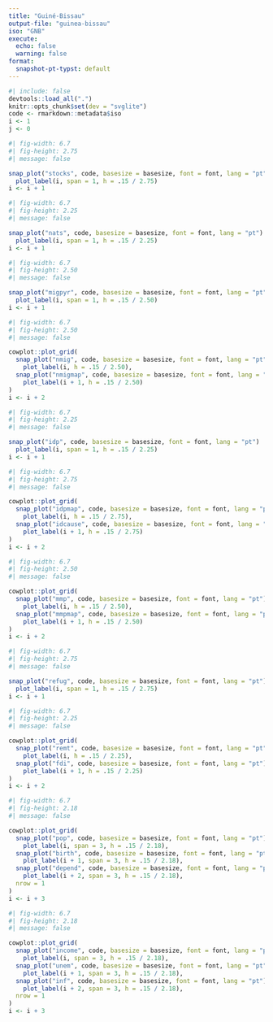```yaml
---
title: "Guiné-Bissau"
output-file: "guinea-bissau"
iso: "GNB"
execute:
  echo: false
  warning: false
format:
  snapshot-pt-typst: default
---
```


```r
#| include: false
devtools::load_all(".")
knitr::opts_chunk$set(dev = "svglite")
code <- rmarkdown::metadata$iso
i <- 1
j <- 0
```

```{=typst}
#header(name: "I. MIGRAÇÃO")
```

```{=typst}
`r caption_stocks_pt(code)`
```

```r
#| fig-width: 6.7
#| fig-height: 2.75
#| message: false

snap_plot("stocks", code, basesize = basesize, font = font, lang = "pt") |> 
  plot_label(i, span = 1, h = .15 / 2.75)
i <- i + 1
```

```r
#| fig-width: 6.7
#| fig-height: 2.25
#| message: false

snap_plot("nats", code, basesize = basesize, font = font, lang = "pt") |> 
  plot_label(i, span = 1, h = .15 / 2.25)
i <- i + 1
```

```{=typst}
///////////////////////////////////////////////////////////////////// PAGE 2 ⬇️
#pagebreak()
```

```{=typst}
#caption[`r caption_migpyr_pt(code)`]
```

```r
#| fig-width: 6.7
#| fig-height: 2.50
#| message: false

snap_plot("migpyr", code, basesize = basesize, font = font, lang = "pt") |> 
  plot_label(i, span = 1, h = .15 / 2.50)
i <- i + 1
```

```{=typst}
#caption[`r caption_nmig_pt(code)`]
```

```r
#| fig-width: 6.7
#| fig-height: 2.50
#| message: false

cowplot::plot_grid(
  snap_plot("nmig", code, basesize = basesize, font = font, lang = "pt") |> 
    plot_label(i, h = .15 / 2.50),
  snap_plot("nmigmap", code, basesize = basesize, font = font, lang = "pt") |> 
    plot_label(i + 1, h = .15 / 2.50)
)
i <- i + 2
```

```{=typst}
`r caption_idp_pt(code)`
```

```r
#| fig-width: 6.7
#| fig-height: 2.25
#| message: false

snap_plot("idp", code, basesize = basesize, font = font, lang = "pt") |> 
  plot_label(i, span = 1, h = .15 / 2.25)
i <- i + 1
```

```{=typst}
///////////////////////////////////////////////////////////////////// PAGE 3 ⬇️
#pagebreak()
```

```r
#| fig-width: 6.7
#| fig-height: 2.75
#| message: false

cowplot::plot_grid(
  snap_plot("idpmap", code, basesize = basesize, font = font, lang = "pt") |> 
    plot_label(i, h = .15 / 2.75),
  snap_plot("idcause", code, basesize = basesize, font = font, lang = "pt") |> 
    plot_label(i + 1, h = .15 / 2.75)
)
i <- i + 2
```

```{=typst}
#caption[`r caption_mmp_pt(code)`]
```

```r
#| fig-width: 6.7
#| fig-height: 2.50
#| message: false

cowplot::plot_grid(
  snap_plot("mmp", code, basesize = basesize, font = font, lang = "pt") |> 
    plot_label(i, h = .15 / 2.50),
  snap_plot("mmpmap", code, basesize = basesize, font = font, lang = "pt") |> 
    plot_label(i + 1, h = .15 / 2.50)
)
i <- i + 2
```

```{=typst}
#caption[
`r caption_refug_orig_pt(code)`
#colbreak()
`r caption_refug_host_pt(code)`
]
```

```r
#| fig-width: 6.7
#| fig-height: 2.75
#| message: false

snap_plot("refug", code, basesize = basesize, font = font, lang = "pt") |> 
  plot_label(i, span = 1, h = .15 / 2.75)
i <- i + 1
```

```{=typst}
///////////////////////////////////////////////////////////////////// PAGE 4 ⬇️
#pagebreak()
```

```{=typst}
#caption[
`r caption_remin_pt(code)`
`r caption_remout_pt(code)`
#colbreak()
`r caption_fdiin_pt(code)`
`r caption_fdiout_pt(code)`
]
```

```r
#| fig-width: 6.7
#| fig-height: 2.25
#| message: false

cowplot::plot_grid(
  snap_plot("remt", code, basesize = basesize, font = font, lang = "pt") |> 
    plot_label(i, h = .15 / 2.25),
  snap_plot("fdi", code, basesize = basesize, font = font, lang = "pt") |> 
    plot_label(i + 1, h = .15 / 2.25)
)
i <- i + 2
```

```{=typst}
#header(
  name: "II. DEMOGRAFIA E ECONOMIA",
  note: "Os dados nesta secção referem-se à população geral da `r gdidata::countryname(rmarkdown::metadata$iso, to = 'name_text')` (ou seja, população migrante e não migrante)."
)
```

```{=typst}
#caption(ncol: 3)[
`r caption_pop_pt(code)`
#colbreak()
`r caption_birth_pt(code)`
#colbreak()
`r caption_depend_pt(code)`
]
```

```r
#| fig-width: 6.7
#| fig-height: 2.18
#| message: false

cowplot::plot_grid(
  snap_plot("pop", code, basesize = basesize, font = font, lang = "pt") |> 
    plot_label(i, span = 3, h = .15 / 2.18),
  snap_plot("birth", code, basesize = basesize, font = font, lang = "pt") |> 
    plot_label(i + 1, span = 3, h = .15 / 2.18),
  snap_plot("depend", code, basesize = basesize, font = font, lang = "pt") |> 
    plot_label(i + 2, span = 3, h = .15 / 2.18),
  nrow = 1
)
i <- i + 3
```

```{=typst}
#caption(ncol: 3)[
`r caption_income_pt(code)`
#colbreak()
`r caption_unem_pt(code)`
#colbreak()
`r caption_inf_pt(code)`
]
```

```r
#| fig-width: 6.7
#| fig-height: 2.18
#| message: false

cowplot::plot_grid(
  snap_plot("income", code, basesize = basesize, font = font, lang = "pt") |> 
    plot_label(i, span = 3, h = .15 / 2.18),
  snap_plot("unem", code, basesize = basesize, font = font, lang = "pt") |> 
    plot_label(i + 1, span = 3, h = .15 / 2.18),
  snap_plot("inf", code, basesize = basesize, font = font, lang = "pt") |> 
    plot_label(i + 2, span = 3, h = .15 / 2.18),
  nrow = 1
)
i <- i + 3
```
